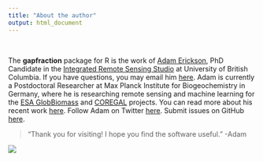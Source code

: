 ---
title: "About the author"
output: html_document
---

<br>

The **gapfraction** package for R is the work of [Adam Erickson](http://blogs.ubc.ca/forests/), PhD Candidate in the [Integrated Remote Sensing Studio](http://irsslab.forestry.ubc.ca/) at University of British Columbia. If you have questions, you may email him [here](adam.erickson@ubc.ca). Adam is currently a Postdoctoral Researcher at Max Planck Institute for Biogeochemistry in Germany, where he is researching remote sensing and machine learning for the [ESA GlobBiomass](http://globbiomass.org/) and [COREGAL](http://www.coregalproject.com/) projects. You can read more about his recent work [here](https://www.bgc-jena.mpg.de/bgi/index.php/People/AdamErickson). Follow Adam on Twitter [here](https://twitter.com/admercs). Submit issues on GitHub [here](https://github.com/adam-erickson/gapfraction/issues).

> "Thank you for visiting! I hope you find the software useful." -Adam

![](cartoon_bw300.jpg)

